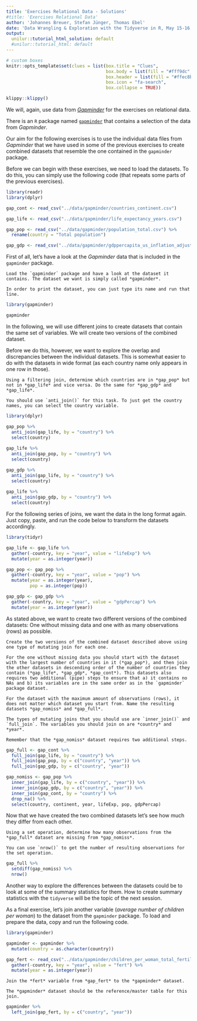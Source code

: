 ```yaml
---
title: 'Exercises Relational Data - Solutions'
#title: 'Exercises Relational Data'
author: 'Johannes Breuer, Stefan Jünger, Thomas Ebel'
date: 'Data Wrangling & Exploration with the Tidyverse in R, May 15-16, 2019'
output:
  unilur::tutorial_html_solution: default
  #unilur::tutorial_html: default
---
```


```r
# custom boxes
knitr::opts_template$set(clues = list(box.title = "Clues",
                                      box.body = list(fill = "#fff9dc", colour = "black"),
                                      box.header = list(fill = "#ffec8b", colour = "black"),
                                      box.icon = "fa-search",
                                      box.collapse = TRUE))

```

```r
klippy::klippy()
```

We will, again, use data from [*Gapminder*](https://www.gapminder.org/) for the exercises on relational data.  

There is an `R` package named [`gapminder`](https://cran.r-project.org/web/packages/gapminder/) that contains a selection of the data from *Gapminder*.

Our aim for the following exercises is to use the individual data files from *Gapminder* that we have used in some of the previous exercises to create combined datasets that resemble the one contained in the `gapminder` package.

Before we can begin with these exercises, we need to load the datasets. To do this, you can simply use the following code (that repeats some parts of the previous exercises).

```r
library(readr)
library(dplyr)

gap_cont <- read_csv("../data/gapminder/countries_continent.csv")

gap_life <- read_csv("../data/gapminder/life_expectancy_years.csv")

gap_pop <- read_csv("../data/gapminder/population_total.csv") %>% 
  rename(country = "Total population")

gap_gdp <- read_csv("../data/gapminder/gdppercapita_us_inflation_adjusted.csv")
```

First of all, let's have a look at the *Gapminder* data that is included in the `gapminder` package.

```block
Load the `gapminder` package and have a look at the dataset it contains. The dataset we want is simply called *gapminder*.
```

```block
In order to print the dataset, you can just type its name and run that line.
```

```r
library(gapminder)

gapminder
```

In the following, we will use different joins to create datasets that contain the same set of variables. We will create two versions of the combined dataset.  

Before we do this, however, we want to explore the overlap and discrepancies between the individual datasets. This is somewhat easier to do with the datasets in wide format (as each country name only appears in one row in those).

```block
Using a filtering join, determine which countries are in *gap_pop* but not in *gap_life* and vice versa. Do the same for *gap_gdp* and *gap_life*.
```

```block
You should use `anti_join()` for this task. To just get the country names, you can select the country variable.
```

```r
library(dplyr)

gap_pop %>% 
  anti_join(gap_life, by = "country") %>% 
  select(country)
  
gap_life %>% 
  anti_join(gap_pop, by = "country") %>% 
  select(country)

gap_gdp %>% 
  anti_join(gap_life, by = "country") %>% 
  select(country)
  
gap_life %>% 
  anti_join(gap_gdp, by = "country") %>% 
  select(country)
```

For the following series of joins, we want the data in the long format again. Just copy, paste, and run the code below to transform the datasets accordingly.

```r
library(tidyr)

gap_life <- gap_life %>% 
  gather(-country, key = "year", value = "lifeExp") %>% 
  mutate(year = as.integer(year))

gap_pop <- gap_pop %>% 
  gather(-country, key = "year", value = "pop") %>% 
  mutate(year = as.integer(year),
         pop = as.integer(pop))

gap_gdp <- gap_gdp %>% 
  gather(-country, key = "year", value = "gdpPercap") %>% 
  mutate(year = as.integer(year))

```

As stated above, we want to create two different versions of the combined datasets: One without missing data and one with as many observations (rows) as possible.

```block
Create the two versions of the combined dataset described above using one type of mutating join for each one.  

For the one without missing data you should start with the dataset with the largest number of countries in it (*gap_pop*), and then join the other datasets in descending order of the number of countries they contain (*gap_life*, *gap_gdp*, *gap_cont*). This datasets also requires two additional (pipe) steps to ensure that a) it contains no NAs and b) its variables are in the same order as in the `gapminder` package dataset.  

For the dataset with the maximum amount of observations (rows), it does not matter which dataset you start from. Name the resulting datasets *gap_nomiss* and *gap_full*.
```

```block
The types of mutating joins that you should use are `inner_join()` and `full_join`. The variables you should join on are *country* and *year*.  

Remember that the *gap_nomiss* dataset requires two additional steps.
```

```r
gap_full <- gap_cont %>% 
  full_join(gap_life, by = "country") %>% 
  full_join(gap_pop, by = c("country", "year")) %>% 
  full_join(gap_gdp, by = c("country", "year"))

gap_nomiss <- gap_pop %>% 
  inner_join(gap_life, by = c("country", "year")) %>% 
  inner_join(gap_gdp, by = c("country", "year")) %>%
  inner_join(gap_cont, by = "country") %>% 
  drop_na() %>% 
  select(country, continent, year, lifeExp, pop, gdpPercap)
```

Now that we have created the two combined datasets let's see how much they differ from each other.

```block
Using a set operation, determine how many observations from the *gap_full* dataset are missing from *gap_nomiss*.
```

```block
You can use `nrow()` to get the number of resulting observations for the set operation.
```

```r
gap_full %>% 
  setdiff(gap_nomiss) %>% 
  nrow()
```

Another way to explore the differences between the datasets could be to look at some of the summary statistics for them. How to create summary statistics with the `tidyverse` will be the topic of the next session.

As a final exercise, let's join another variable (*average number of children per woman*) to the dataset from the `gapminder` package. To load and prepare the data, copy and run the following code.

```r
library(gapminder)

gapminder <- gapminder %>% 
  mutate(country = as.character(country))

gap_fert <- read_csv("../data/gapminder/children_per_woman_total_fertility.csv") %>% 
  gather(-country, key = "year", value = "fert") %>% 
  mutate(year = as.integer(year))
```

```block
Join the *fert* variable from *gap_fert* to the *gapminder* dataset.
```

```block
The *gapminder* dataset should be the reference/master table for this join.
```

```r
gapminder %>% 
  left_join(gap_fert, by = c("country", "year"))
```
